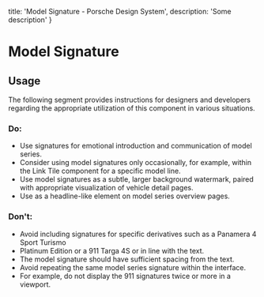 
  title: 'Model Signature - Porsche Design System',
  description: 'Some description'
}

# Model Signature <ComponentStatus tagName="p-model-signature"></ComponentStatus>

<TableOfContents headings={[]} />

## Usage

The following segment provides instructions for designers and developers regarding the appropriate utilization of this
component in various situations.

### Do:

- Use signatures for emotional introduction and communication of model series.
- Consider using model signatures only occasionally, for example, within the Link Tile component for a specific model
line.
- Use model signatures as a subtle, larger background watermark, paired with appropriate visualization of vehicle detail
pages.
- Use as a headline-like element on model series overview pages.

### Don't:

- Avoid including signatures for specific derivatives such as a Panamera 4 Sport Turismo
- Platinum Edition or a 911 Targa 4S or in line with the text.
- The model signature should have sufficient spacing from the text.
- Avoid repeating the same model series signature within the interface.
- For example, do not display the 911 signatures twice or more in a viewport.
